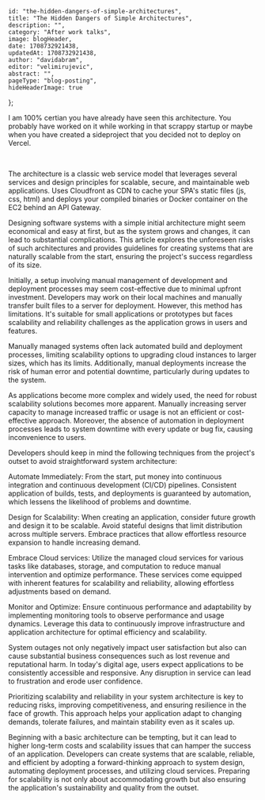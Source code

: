 
    id: "the-hidden-dangers-of-simple-architectures",
    title: "The Hidden Dangers of Simple Architectures",
    description: "",
    category: "After work talks",
    image: blogHeader,
    date: 1708732921438,
    updatedAt: 1708732921438,
    author: "davidabram",
    editor: "velimirujevic",
    abstract: "",
    pageType: "blog-posting",
    hideHeaderImage: true
};

I am 100% certian you have already have seen this architecture. You probably have worked on it while working in that scrappy startup or maybe when you have created a sideproject that you decided not to deploy on Vercel.

<ResponsiveImage src={simpleArch} alt="Simple Architecture" />
<br />

The architecture is a classic web service model that leverages several services and design principles for scalable, secure, and maintainable web applications. Uses Cloudfront as CDN to cache your SPA's static files (js, css, html) and deploys your compiled binaries or Docker container on the EC2 behind an API Gateway.

Designing software systems with a simple initial architecture might seem economical and easy at first, but as the system grows and changes, it can lead to substantial complications. This article explores the unforeseen risks of such architectures and provides guidelines for creating systems that are naturally scalable from the start, ensuring the project's success regardless of its size.

Initially, a setup involving manual management of development and deployment processes may seem cost-effective due to minimal upfront investment. Developers may work on their local machines and manually transfer built files to a server for deployment. However, this method has limitations. It's suitable for small applications or prototypes but faces scalability and reliability challenges as the application grows in users and features.

Manually managed systems often lack automated build and deployment processes, limiting scalability options to upgrading cloud instances to larger sizes, which has its limits. Additionally, manual deployments increase the risk of human error and potential downtime, particularly during updates to the system.

As applications become more complex and widely used, the need for robust scalability solutions becomes more apparent. Manually increasing server capacity to manage increased traffic or usage is not an efficient or cost-effective approach. Moreover, the absence of automation in deployment processes leads to system downtime with every update or bug fix, causing inconvenience to users.

Developers should keep in mind the following techniques from the project's outset to avoid straightforward system architecture: 

Automate Immediately: From the start, put money into continuous integration and continuous development (CI/CD) pipelines. Consistent application of builds, tests, and deployments is guaranteed by automation, which lessens the likelihood of problems and downtime.

Design for Scalability: When creating an application, consider future growth and design it to be scalable. Avoid stateful designs that limit distribution across multiple servers. Embrace practices that allow effortless resource expansion to handle increasing demand.

Embrace Cloud services: Utilize the managed cloud services for various tasks like databases, storage, and computation to reduce manual intervention and optimize performance. These services come equipped with inherent features for scalability and reliability, allowing effortless adjustments based on demand.

Monitor and Optimize: Ensure continuous performance and adaptability by implementing monitoring tools to observe performance and usage dynamics. Leverage this data to continuously improve infrastructure and application architecture for optimal efficiency and scalability.

System outages not only negatively impact user satisfaction but also can cause substantial business consequences such as lost revenue and reputational harm. In today's digital age, users expect applications to be consistently accessible and responsive. Any disruption in service can lead to frustration and erode user confidence.

Prioritizing scalability and reliability in your system architecture is key to reducing risks, improving competitiveness, and ensuring resilience in the face of growth. This approach helps your application adapt to changing demands, tolerate failures, and maintain stability even as it scales up.

Beginning with a basic architecture can be tempting, but it can lead to higher long-term costs and scalability issues that can hamper the success of an application. Developers can create systems that are scalable, reliable, and efficient by adopting a forward-thinking approach to system design, automating deployment processes, and utilizing cloud services. Preparing for scalability is not only about accommodating growth but also ensuring the application's sustainability and quality from the outset.


